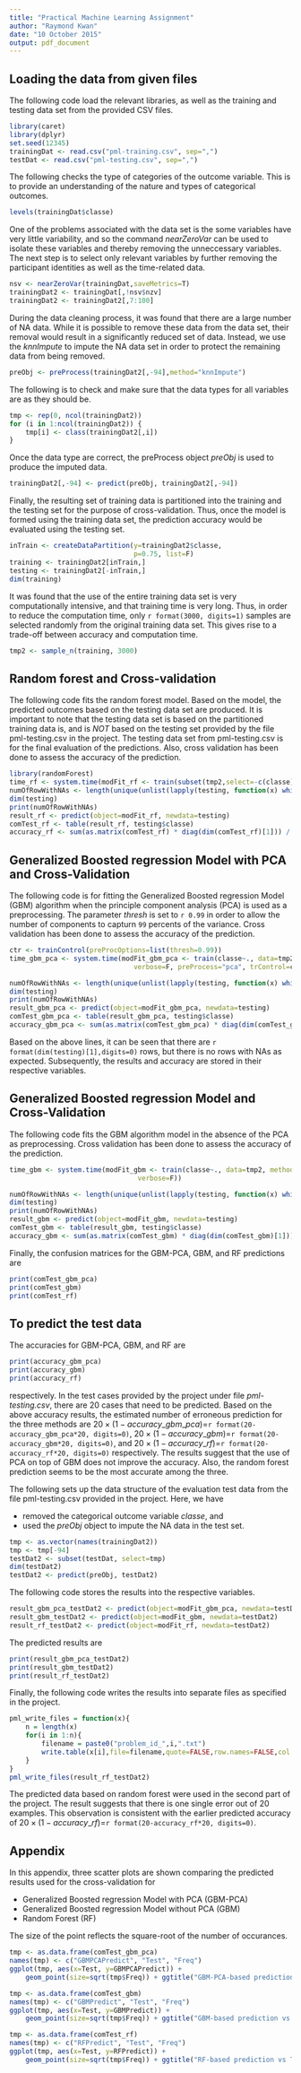 ```yaml
---
title: "Practical Machine Learning Assignment"
author: "Raymond Kwan"
date: "10 October 2015"
output: pdf_document
---
```


## Loading the data from given files
The following code load the relevant libraries, as well as the training and testing data set from the provided CSV files. 
```r
library(caret)
library(dplyr)
set.seed(12345)
trainingDat <- read.csv("pml-training.csv", sep=",")
testDat <- read.csv("pml-testing.csv", sep=",")
```

The following checks the type of categories of the outcome variable. This is to provide an understanding of the nature and types of categorical outcomes. 
```r
levels(trainingDat$classe)
```

One of the problems associated with the data set is the some variables have very little variability, and so the command *nearZeroVar* can be used to isolate these variables and thereby removing the unneccessary variables. The next step is to select only relevant variables by further removing the participant identities as well as the time-related data. 
```r
nsv <- nearZeroVar(trainingDat,saveMetrics=T)
trainingDat2 <- trainingDat[,!nsv$nzv]
trainingDat2 <- trainingDat2[,7:100]
```

During the data cleaning process, it was found that there are a large number of NA data. While it is possible to remove these data from the data set, their removal would result in a significantly reduced set of data. Instead, we use the *knnImpute* to impute the NA data set in order to protect the remaining data from being removed. 
```r
preObj <- preProcess(trainingDat2[,-94],method="knnImpute")
```

The following is to check and make sure that the data types for all variables are as they should be. 
```r
tmp <- rep(0, ncol(trainingDat2))
for (i in 1:ncol(trainingDat2)) {
    tmp[i] <- class(trainingDat2[,i])
}
```

Once the data type are correct, the preProcess object *preObj* is used to produce the imputed data. 
```r
trainingDat2[,-94] <- predict(preObj, trainingDat2[,-94])
```

Finally, the resulting set of training data is partitioned into the training and the testing set for the purpose of cross-validation. Thus, once the model is formed using the training data set, the prediction accuracy would be evaluated using the testing set. 
```r
inTrain <- createDataPartition(y=trainingDat2$classe,
                               p=0.75, list=F)
training <- trainingDat2[inTrain,]
testing <- trainingDat2[-inTrain,]
dim(training)
```
It was found that the use of the entire training data set is very computationally intensive, and that training time is very long. Thus, in order to reduce the computation time, only `r format(3000, digits=1)` samples are selected randomly from the original training data set. This gives rise to a trade-off between accuracy and computation time.
```r
tmp2 <- sample_n(training, 3000)
```

## Random forest and Cross-validation
The following code fits the random forest model. Based on the model, the predicted outcomes based on the testing data set are produced. It is important to note that the testing data set is based on the partitioned training data is, and is *NOT* based on the testing set provided by the file pml-testing.csv in the project. The testing data set from pml-testing.csv is for the final evaluation of the predictions. Also, cross validation has been done to assess the accuracy of the prediction. 
```r
library(randomForest)
time_rf <- system.time(modFit_rf <- train(subset(tmp2,select=-c(classe)), tmp2$classe, method="rf", na.action=na.exclude) ) 
numOfRowWithNAs <- length(unique(unlist(lapply(testing, function(x) which(is.na(x))))))
dim(testing)
print(numOfRowWithNAs)
result_rf <- predict(object=modFit_rf, newdata=testing)
comTest_rf <- table(result_rf, testing$classe)
accuracy_rf <- sum(as.matrix(comTest_rf) * diag(dim(comTest_rf)[1])) / sum(comTest_rf)
```

## Generalized Boosted regression Model with PCA and Cross-Validation
The following code is for fitting the Generalized Boosted regression Model (GBM) algorithm  when the principle component analysis (PCA) is used as a preprocessing. The parameter *thresh* is set to `r 0.99` in order to allow the number of components to capturn `99` percents of the variance. Cross validation has been done to assess the accuracy of the prediction. 
```r
ctr <- trainControl(preProcOptions=list(thresh=0.99))
time_gbm_pca <- system.time(modFit_gbm_pca <- train(classe~., data=tmp2, method="gbm",
                               verbose=F, preProcess="pca", trControl=ctr) ) 
```

```r
numOfRowWithNAs <- length(unique(unlist(lapply(testing, function(x) which(is.na(x))))))
dim(testing)
print(numOfRowWithNAs)
result_gbm_pca <- predict(object=modFit_gbm_pca, newdata=testing)
comTest_gbm_pca <- table(result_gbm_pca, testing$classe)
accuracy_gbm_pca <- sum(as.matrix(comTest_gbm_pca) * diag(dim(comTest_gbm_pca)[1])) / sum(comTest_gbm_pca)
```
Based on the above lines, it can be seen that there are `r format(dim(testing)[1],digits=0)` rows, but there is no rows with NAs as expected. Subsequently, the results and accuracy are stored in their respective variables. 

## Generalized Boosted regression Model and Cross-Validation
The following code fits the GBM algorithm model in the absence of the PCA as preprocessing. Cross validation has been done to assess the accuracy of the prediction. 
```r
time_gbm <- system.time(modFit_gbm <- train(classe~., data=tmp2, method="gbm", 
                                verbose=F)) 

numOfRowWithNAs <- length(unique(unlist(lapply(testing, function(x) which(is.na(x))))))
dim(testing)
print(numOfRowWithNAs)
result_gbm <- predict(object=modFit_gbm, newdata=testing)
comTest_gbm <- table(result_gbm, testing$classe)
accuracy_gbm <- sum(as.matrix(comTest_gbm) * diag(dim(comTest_gbm)[1])) / sum(comTest_gbm)
```

Finally, the confusion matrices for the GBM-PCA, GBM, and RF predictions are
```r
print(comTest_gbm_pca)
print(comTest_gbm)
print(comTest_rf)
```

## To predict the test data 
The accuracies for GBM-PCA, GBM, and RF are 
```r
print(accuracy_gbm_pca)
print(accuracy_gbm)
print(accuracy_rf)
```
respectively. In the test cases provided by the project under file *pml-testing.csv*, there are 20 cases that need to be predicted. Based on the above accuracy results, the estimated number of erroneous prediction for the three methods are $20\times\left(1-accuracy\_gbm\_pca\right)$=`r format(20-accuracy_gbm_pca*20, digits=0)`, $20\times\left(1-accuracy\_gbm\right)$=`r format(20-accuracy_gbm*20, digits=0)`, and $20\times\left(1-accuracy\_rf\right)$=`r format(20-accuracy_rf*20, digits=0)` respectively. The results suggest that the use of PCA on top of GBM does not improve the accuracy. Also, the random forest prediction seems to be the most accurate among the three. 

The following sets up the data structure of the evaluation test data from the file pml-testing.csv provided in the project. Here, we have 

- removed the categorical outcome variable *classe*, and 
- used the *preObj* object to impute the NA data in the test set. 

```r
tmp <- as.vector(names(trainingDat2))
tmp <- tmp[-94]
testDat2 <- subset(testDat, select=tmp)
dim(testDat2)
testDat2 <- predict(preObj, testDat2)
```

The following code stores the results into the respective variables. 
```r
result_gbm_pca_testDat2 <- predict(object=modFit_gbm_pca, newdata=testDat2)
result_gbm_testDat2 <- predict(object=modFit_gbm, newdata=testDat2)
result_rf_testDat2 <- predict(object=modFit_rf, newdata=testDat2)
```

The predicted results are
```r
print(result_gbm_pca_testDat2)
print(result_gbm_testDat2)
print(result_rf_testDat2)
```



Finally, the following code writes the results into separate files as specified in the project. 
```r
pml_write_files = function(x){
    n = length(x)
    for(i in 1:n){
        filename = paste0("problem_id_",i,".txt")
        write.table(x[i],file=filename,quote=FALSE,row.names=FALSE,col.names=FALSE)
    }
}
pml_write_files(result_rf_testDat2)
```

The predicted data based on random forest were used in the second part of the project. The result suggests that there is one single error out of 20 examples. This observation is consistent with the earlier predicted accuracy of $20\times\left(1-accuracy\_rf\right)$=`r format(20-accuracy_rf*20, digits=0)`. 



## Appendix
In this appendix, three scatter plots are shown comparing the predicted results used for the cross-validation for 

- Generalized Boosted regression Model with PCA (GBM-PCA)
- Generalized Boosted regression Model without PCA (GBM)
- Random Forest (RF)

The size of the point reflects the square-root of the number of occurances. 

```r
tmp <- as.data.frame(comTest_gbm_pca)
names(tmp) <- c("GBMPCAPredict", "Test", "Freq")
ggplot(tmp, aes(x=Test, y=GBMPCAPredict)) + 
    geom_point(size=sqrt(tmp$Freq)) + ggtitle("GBM-PCA-based prediction vs Test with size=sqrt(Freq)")
```

```r
tmp <- as.data.frame(comTest_gbm)
names(tmp) <- c("GBMPredict", "Test", "Freq")
ggplot(tmp, aes(x=Test, y=GBMPredict)) + 
    geom_point(size=sqrt(tmp$Freq)) + ggtitle("GBM-based prediction vs Test with size=sqrt(Freq)")
```

```r
tmp <- as.data.frame(comTest_rf)
names(tmp) <- c("RFPredict", "Test", "Freq")
ggplot(tmp, aes(x=Test, y=RFPredict)) + 
    geom_point(size=sqrt(tmp$Freq)) + ggtitle("RF-based prediction vs Test with size=sqrt(Freq)")
```

